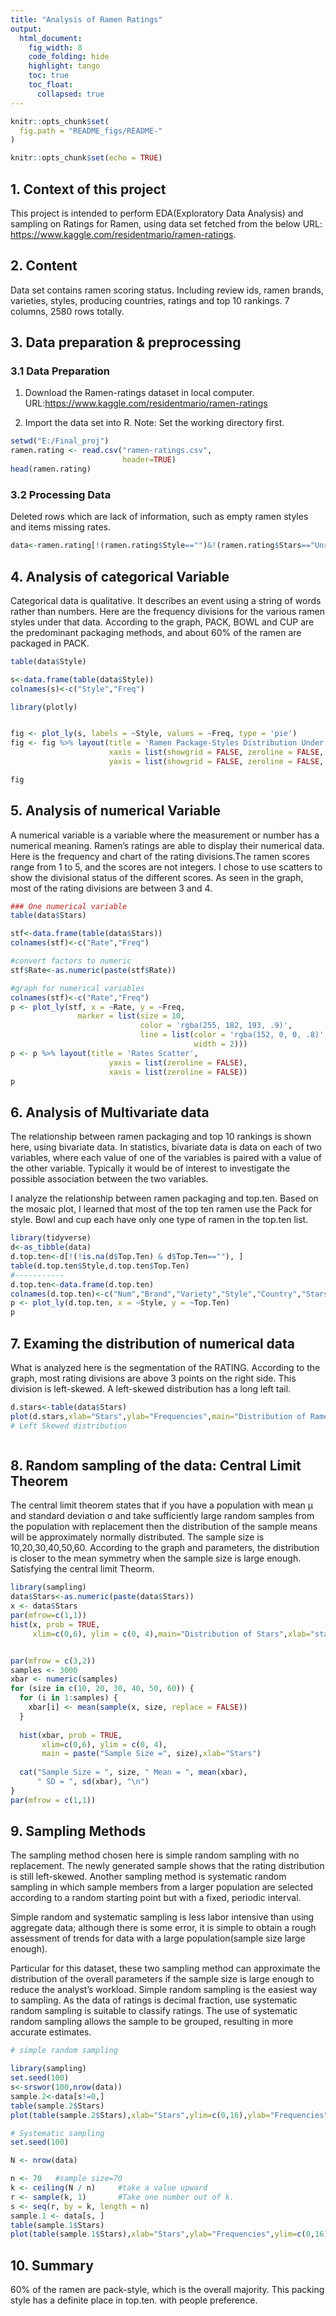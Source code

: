 ---
title: "Analysis of Ramen Ratings"
output:
  html_document:
    fig_width: 8
    code_folding: hide
    highlight: tango
    toc: true
    toc_float:
      collapsed: true
---

```{r, echo = FALSE}
knitr::opts_chunk$set(
  fig.path = "README_figs/README-"
)
```

```{r setup, include=FALSE}
knitr::opts_chunk$set(echo = TRUE)
```

## 1. Context of this project

This project is intended to perform EDA(Exploratory Data Analysis) and sampling on Ratings for Ramen, using data set fetched from the below URL: <https://www.kaggle.com/residentmario/ramen-ratings>.


## 2. Content

Data set contains ramen scoring status. Including review ids, ramen brands, varieties, styles, producing countries, ratings and top 10 rankings. 7 columns, 2580 rows totally.


## 3. Data preparation & preprocessing
### 3.1 Data Preparation
  1. Download the Ramen-ratings dataset in local computer. 
  URL:<https://www.kaggle.com/residentmario/ramen-ratings>
  
  2. Import the data set into R.
  Note: Set the working directory first.
```{r}
setwd("E:/Final_proj")
ramen.rating <- read.csv("ramen-ratings.csv",
                         header=TRUE)
head(ramen.rating)
```
### 3.2 Processing Data 

Deleted rows which are lack of information, such as empty ramen styles and items missing rates.

```{r}
data<-ramen.rating[!(ramen.rating$Style=="")&!(ramen.rating$Stars=="Unrated"), ]

```



## 4. Analysis of categorical Variable
Categorical data is qualitative. It describes an event using a string of words rather than numbers.
Here are the frequency divisions for the various ramen styles under that data. According to the graph, PACK, BOWL and CUP are the predominant packaging methods, and about 60% of the ramen are packaged in PACK.
```{r}
table(data$Style)

s<-data.frame(table(data$Style))
colnames(s)<-c("Style","Freq")

library(plotly)


fig <- plot_ly(s, labels = ~Style, values = ~Freq, type = 'pie')
fig <- fig %>% layout(title = 'Ramen Package-Styles Distribution Under Data',
                      xaxis = list(showgrid = FALSE, zeroline = FALSE, showticklabels = FALSE),
                      yaxis = list(showgrid = FALSE, zeroline = FALSE, showticklabels = FALSE))

fig
```



## 5. Analysis of numerical Variable
A numerical variable is a variable where the measurement or number has a numerical meaning. 
Ramen's ratings are able to display their numerical data. Here is the frequency and chart of the rating divisions.The ramen scores range from 1 to 5, and the scores are not integers. I chose to use scatters to show the divisional status of the different scores. As seen in the graph, most of the rating divisions are between 3 and 4.



```{r}

### One numerical variable
table(data$Stars)

stf<-data.frame(table(data$Stars))
colnames(stf)<-c("Rate","Freq")

#convert factors to numeric
stf$Rate<-as.numeric(paste(stf$Rate))

#graph for numerical variables
colnames(stf)<-c("Rate","Freq")
p <- plot_ly(stf, x = ~Rate, y = ~Freq,
               marker = list(size = 10,
                             color = 'rgba(255, 182, 193, .9)',
                             line = list(color = 'rgba(152, 0, 0, .8)',
                                         width = 2)))
p <- p %>% layout(title = 'Rates Scatter',
                      yaxis = list(zeroline = FALSE),
                      xaxis = list(zeroline = FALSE))
p

```


## 6. Analysis of Multivariate data 
The relationship between ramen packaging and top 10 rankings is shown here, using bivariate data. 
In statistics, bivariate data is data on each of two variables, where each value of one of the variables is paired with a value of the other variable. Typically it would be of interest to investigate the possible association between the two variables.

I analyze the relationship between ramen packaging and top.ten. Based on the mosaic plot, I learned that most of the top ten ramen use the Pack for style. Bowl and cup each have only one type of ramen in the top.ten list.


```{r}
library(tidyverse)
d<-as_tibble(data)
d.top.ten<-d[!(!is.na(d$Top.Ten) & d$Top.Ten==""), ]
table(d.top.ten$Style,d.top.ten$Top.Ten)
#-----------
d.top.ten<-data.frame(d.top.ten)
colnames(d.top.ten)<-c("Num","Brand","Variety","Style","Country","Stars","Top.Ten")
p <- plot_ly(d.top.ten, x = ~Style, y = ~Top.Ten) 
p
```

## 7. Examing the distribution of numerical data
What is analyzed here is the segmentation of the RATING. According to the graph, most rating divisions are above 3 points on the right side. This division is left-skewed. A left-skewed distribution has a long left tail.
```{r}
d.stars<-table(data$Stars)
plot(d.stars,xlab="Stars",ylab="Frequencies",main="Distribution of Ramen Stars")
# Left Skewed distribution
```
```{r}

```


## 8. Random sampling of the data: Central Limit Theorem

The central limit theorem states that if you have a population with mean μ and standard deviation σ and take sufficiently large random samples from the population with replacement then the distribution of the sample means will be approximately normally distributed. 
The sample size is 10,20,30,40,50,60. According to the graph and parameters, the distribution is closer to the mean symmetry when the sample size is large enough. Satisfying the central limit Theorm.
```{r}
library(sampling)
data$Stars<-as.numeric(paste(data$Stars))
x <- data$Stars
par(mfrow=c(1,1))
hist(x, prob = TRUE, 
     xlim=c(0,6), ylim = c(0, 4),main="Distribution of Stars",xlab="stars")


par(mfrow = c(3,2))
samples <- 3000
xbar <- numeric(samples)
for (size in c(10, 20, 30, 40, 50, 60)) {
  for (i in 1:samples) {
    xbar[i] <- mean(sample(x, size, replace = FALSE))
  }
  
  hist(xbar, prob = TRUE, 
       xlim=c(0,6), ylim = c(0, 4),
       main = paste("Sample Size =", size),xlab="Stars")
  
  cat("Sample Size = ", size, " Mean = ", mean(xbar),
      " SD = ", sd(xbar), "\n")
}
par(mfrow = c(1,1))


```

## 9. Sampling Methods 
The sampling method chosen here is simple random sampling with no replacement. The newly generated sample shows that the rating distribution is still left-skewed.
Another sampling method is systematic random sampling in which sample members from a larger population are selected according to a random starting point but with a fixed, periodic interval. 

Simple random and systematic sampling is less labor intensive than using aggregate data; although there is some error, it is simple to obtain a rough assessment of trends for data with a large population(sample size large enough).

Particular for this dataset, these two sampling method can approximate the distribution of the overall parameters if the sample size is large enough to reduce the analyst's workload. Simple random sampling is the easiest way to sampling. As the data of ratings is decimal fraction, use systematic random sampling is suitable to classify ratings. The use of systematic random sampling allows the sample to be grouped, resulting in more accurate estimates.

```{r}
# simple random sampling

library(sampling)
set.seed(100)
s<-srswor(100,nrow(data))
sample.2<-data[s!=0,]
table(sample.2$Stars)
plot(table(sample.2$Stars),xlab="Stars",ylim=c(0,16),ylab="Frequencies",main="Simple Random Sampling For Ramen Rating")

# Systematic sampling
set.seed(100)

N <- nrow(data)

n <- 70   #sample size=70
k <- ceiling(N / n) 	#take a value upward
r <- sample(k, 1)		#Take one number out of k.
s <- seq(r, by = k, length = n)
sample.1 <- data[s, ]
table(sample.1$Stars)
plot(table(sample.1$Stars),xlab="Stars",ylab="Frequencies",ylim=c(0,16),main="Systematic Random Sampling For Ramen Rating")

```


## 10. Summary
60% of the ramen are pack-style, which is the overall majority. This packing style has a definite place in top.ten. with people preference.
